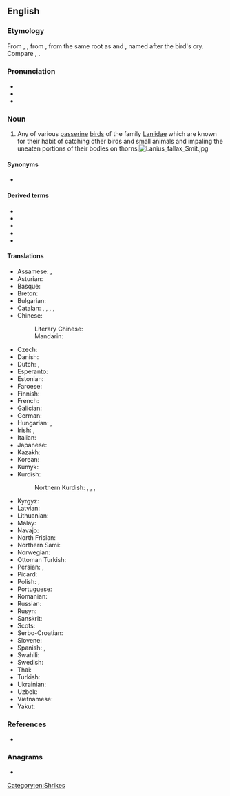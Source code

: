 ==English==

===Etymology===
From {{inh|en|enm|*schrike}}, {{m|enm|*schryke}}, from {{inh|en|ang|sċrīc|t=shrike, thrush}}, from the same root as {{m|en|shriek}} and {{m|en|screech}}, named after the bird's cry. Compare {{cog|is|skríkja|t=shrieker, shrike}}, {{cog|sv|skrika|t=jay}}.

===Pronunciation===
* {{IPA|en|/ʃɹaɪk/}}
* {{audio|en|LL-Q1860 (eng)-Vealhurl-shrike.wav |Audio (UK)}}
* {{rhymes|en|aɪk|s=1}}

===Noun===
{{wikipedia}}
{{en-noun}}

# Any of various [[passerine]] [[bird]]s of the family [[Laniidae]] which are known for their habit of catching other birds and small animals and impaling the uneaten portions of their bodies on thorns.[[File:Lanius fallax Smit.jpg|thumb]]

====Synonyms====
* {{l|en|butcherbird}}

====Derived terms====
* {{vern|crow shrike}}
* {{vern|cuckoo shrike}}
* {{vern|shrike thrush}}
* {{vern|shrike tit}}
* {{vern|swallow shrike}}

====Translations====
{{trans-top|Any of various passerine birds of the family Laniidae}}
* Assamese: {{t|as|বাঘ চৰাই}}, {{t|as|এৰাখাতী}}
* Asturian: {{t|ast|picanzu}}
* Basque: {{t|eu|antzandobi}}
* Breton: {{t|br|pig-spern}}
* Bulgarian: {{t+|bg|сврака|f}}
* Catalan: {{t+|ca|capsigrany|m}}, {{t+|ca|capsot|m}}, {{t+|ca|botxí|m}}, {{t+|ca|escorxador|m}}, {{t+|ca|trenca|f}}
* Chinese:
*: Literary Chinese: {{t|lzh|鴃}}
*: Mandarin: {{t+|cmn|伯劳}}
* Czech: {{t+|cs|ťuhýk|m}}
* Danish: {{t|da|tornskade}}
* Dutch: {{t+|nl|klauwier|m}}, {{t+|nl|klapekster|m}}
* Esperanto: {{t|eo|lanio}}
* Estonian: {{t|et|õgija}}
* Faroese: {{t|fo|tyrningur}}
* Finnish: {{t+|fi|lepinkäinen}}
* French: {{t+|fr|pie-grièche|f}}
* Galician: {{t|gl|picanzo}}
* German: {{t+|de|Würger|m}}
* Hungarian: {{t+|hu|gébics}}, {{t|hu|gábos}}
* Irish: {{t|ga|sríoc|f}}, {{t|ga|scréachán}}
* Italian: {{t+|it|averla}}
* Japanese: {{t+|ja|モズ|tr=mozu}}
* Kazakh: {{t|kk|тағанақ}}
* Korean: {{t+|ko|때까치}}
* Kumyk: {{t|kum|къаргъанат|tr=qarğanat}}
* Kurdish:
*: Northern Kurdish: {{t|kmr|kêzxwer}}, {{t|kmr|kêzxur}}, {{t|kmr|kêzxwar}}, {{t|kmr|kîrkok}}
{{trans-mid}}
* Kyrgyz: {{t|ky|борбаштар}}
* Latvian: {{t|lv|čakste}}
* Lithuanian: {{t|lt|medšarkė}}
* Malay: {{t|ms|tirjup}}
* Navajo: {{t|nv|zahalániitsoh}}
* North Frisian: {{t|frr|wirger}}
* Northern Sami: {{t|se|skirrit}}
* Norwegian: {{t+|no|varsler}}
* Ottoman Turkish: {{t|ota|اورمجك قوشی|tr=örümcek kuşu}}
* Persian: {{t|fa|ورکاک|tr=varkāk|sc=fa-Arab}}, {{t|fa|ستوجه|tr=setuje}}
* Picard: {{t|pcd|agache-écreuhèle}}
* Polish: {{t+|pl|dzierzba}}, {{t+|pl|srokosz}}
* Portuguese: {{t+|pt|picanço|m}}
* Romanian: {{t+|ro|sfrâncioc}}
* Russian: {{t+|ru|сорокопу́т|m}}
* Rusyn: {{t|rue|сорокопуд}}
* Sanskrit: {{t+|sa|फिङ्गक|m}}
* Scots: {{t|sco|shrike}}
* Serbo-Croatian: {{t+|sh|svračak|m}}
* Slovene: {{t+|sl|srakoper}}
* Spanish: {{t+|es|alcaudón|m}}, {{t+|es|verdugo|m}}
* Swahili: {{t|sw|mbwigu}}
* Swedish: {{t+|sv|törnskata|c}}
* Thai: {{t-needed|th}}
* Turkish: {{t+|tr|örümcek kuşu}}
* Ukrainian: {{t|uk|сорокопуд}}
* Uzbek: {{t+|uz|qarqunoq}}
* Vietnamese: {{t+|vi|bách thanh}}
* Yakut: {{t|sah|кэргэннэрэ}}
{{trans-bottom}}

===References===
* {{R:Etymonline}}

===Anagrams===
* {{anagrams|en|a=ehikrs|Ihrkes|hikers|shriek}}

[[Category:en:Shrikes]]